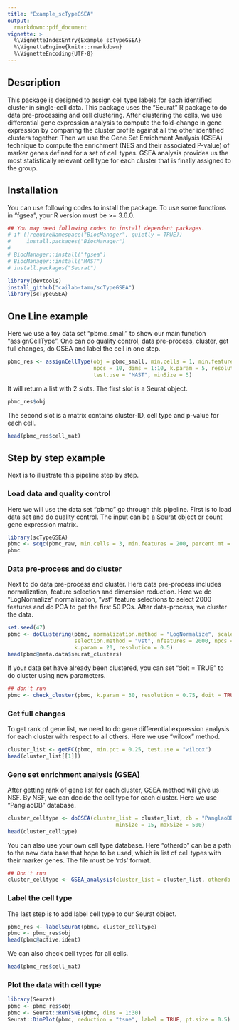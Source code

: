 ```yaml
---
title: "Example_scTypeGSEA"
output: 
  rmarkdown::pdf_document
vignette: >
  %\VignetteIndexEntry{Example_scTypeGSEA}
  %\VignetteEngine{knitr::rmarkdown}
  %\VignetteEncoding{UTF-8}
---
```


## Description

This package is designed to assign cell type labels for each identified cluster in single-cell data. This package uses the “Seurat” R package to do data pre-processing and cell clustering. After clustering the cells, we use differential gene expression analysis to compute the fold-change in gene expression by comparing the cluster profile against all the other identified clusters together. Then we use the Gene Set Enrichment Analysis (GSEA) technique to compute the enrichment (NES and their associated P-value) of marker genes defined for a set of cell types. GSEA analysis provides us the most statistically relevant cell type for each cluster that is finally assigned to the group.

## Installation

You can use following codes to install the package. To use some functions in "fgsea", your R version must be >= 3.6.0.

```r
## You may need following codes to install dependent packages.
# if (!requireNamespace("BiocManager", quietly = TRUE))
#     install.packages("BiocManager")
# 
# BiocManager::install("fgsea")
# BiocManager::install("MAST")
# install.packages("Seurat")

library(devtools)
install_github("cailab-tamu/scTypeGSEA")
library(scTypeGSEA)
```

## One Line example

Here we use a toy data set "pbmc_small" to show our main function "assignCellType". One can do quality control, data pre-process, cluster, get full changes, do GSEA and label the cell in one step.
```r
pbmc_res <- assignCellType(obj = pbmc_small, min.cells = 1, min.features = 10, nfeatures = 100, 
                           npcs = 10, dims = 1:10, k.param = 5, resolution = 0.75, min.pct = 0.25, 
                           test.use = "MAST", minSize = 5)
```

It will return a list with 2 slots. The first slot is a Seurat object.
```r
pbmc_res$obj
```

The second slot is a matrix contains cluster-ID, cell type and p-value for each cell.
```r
head(pbmc_res$cell_mat)
```

## Step by step example
Next is to illustrate this pipeline step by step.

### Load data and quality control
Here we will use the data set "pbmc" go through this pipeline. First is to load data set and do quality control. The input can be a Seurat object or count gene expression matrix.
```r
library(scTypeGSEA)
pbmc <- scqc(pbmc_raw, min.cells = 3, min.features = 200, percent.mt = 5)
pbmc
```

### Data pre-process and do cluster
Next to do data pre-process and cluster. Here data pre-process includes normalization, feature selection and dimension reduction. Here we do “LogNormalize” normalization, "vst" feature selections to select 2000 features and do PCA to get the first 50 PCs. After data-process, we cluster the data.
```r
set.seed(47)
pbmc <- doClustering(pbmc, normalization.method = "LogNormalize", scale.factor = 10000, 
                     selection.method = "vst", nfeatures = 2000, npcs = 50, dims = 1:50, 
                     k.param = 20, resolution = 0.5)
head(pbmc@meta.data$seurat_clusters)
```

If your data set have already been clustered, you can set "doit = TRUE" to do cluster using new parameters.
```r
## don't run
pbmc <- check_cluster(pbmc, k.param = 30, resolution = 0.75, doit = TRUE)
```

### Get full changes
To get rank of gene list, we need to do gene differential expression analysis for each cluster with respect to all others. Here we use "wilcox" method.
```r
cluster_list <- getFC(pbmc, min.pct = 0.25, test.use = "wilcox")
head(cluster_list[[1]])
```

### Gene set enrichment analysis (GSEA)
After getting rank of gene list for each cluster, GSEA method will give us NSF. By NSF, we can decide the cell type for each cluster. Here we use "PanglaoDB" database.
```r
cluster_celltype <- doGSEA(cluster_list = cluster_list, db = "PanglaoDB_list",
                                  minSize = 15, maxSize = 500)
head(cluster_celltype)
```

You can also use your own cell type database. Here "otherdb" can be a path to the new data base that hope to be used, which is list of cell types with their marker genes. The file must be 'rds' format.
```r
## Don't run
cluster_celltype <- GSEA_analysis(cluster_list = cluster_list, otherdb = "path/to/your/rdsfile")
```

### Label the cell type
The last step is to add label cell type to our Seurat object.
```r
pbmc_res <- labelSeurat(pbmc, cluster_celltype)
pbmc <- pbmc_res$obj
head(pbmc@active.ident)
```

We can also check cell types for all cells.
```r
head(pbmc_res$cell_mat)
```

### Plot the data with cell type

```r
library(Seurat)
pbmc <- pbmc_res$obj
pbmc <- Seurat::RunTSNE(pbmc, dims = 1:30)
Seurat::DimPlot(pbmc, reduction = "tsne", label = TRUE, pt.size = 0.5) + NoLegend()
```
